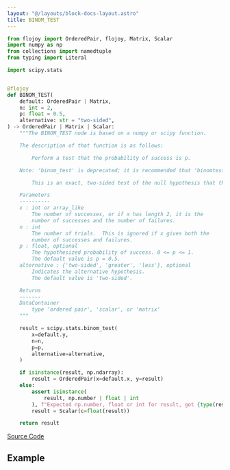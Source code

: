 ```yaml
---
layout: "@/layouts/block-docs-layout.astro"
title: BINOM_TEST
---
```



<PythonDocsDisplay docstring={docstring} />

```python
from flojoy import OrderedPair, flojoy, Matrix, Scalar
import numpy as np
from collections import namedtuple
from typing import Literal

import scipy.stats


@flojoy
def BINOM_TEST(
    default: OrderedPair | Matrix,
    n: int = 2,
    p: float = 0.5,
    alternative: str = "two-sided",
) -> OrderedPair | Matrix | Scalar:
    """The BINOM_TEST node is based on a numpy or scipy function.

    The description of that function is as follows:

        Perform a test that the probability of success is p.

    Note: 'binom_test' is deprecated; it is recommended that 'binomtest' be used instead.

        This is an exact, two-sided test of the null hypothesis that the probability of success in a Bernoulli experiment is 'p'.

    Parameters
    ----------
    x : int or array_like
        The number of successes, or if x has length 2, it is the
        number of successes and the number of failures.
    n : int
        The number of trials.  This is ignored if x gives both the
        number of successes and failures.
    p : float, optional
        The hypothesized probability of success. 0 <= p <= 1.
        The default value is p = 0.5.
    alternative : {'two-sided', 'greater', 'less'}, optional
        Indicates the alternative hypothesis.
        The default value is 'two-sided'.

    Returns
    -------
    DataContainer
        type 'ordered pair', 'scalar', or 'matrix'
    """

    result = scipy.stats.binom_test(
        x=default.y,
        n=n,
        p=p,
        alternative=alternative,
    )

    if isinstance(result, np.ndarray):
        result = OrderedPair(x=default.x, y=result)
    else:
        assert isinstance(
            result, np.number | float | int
        ), f"Expected np.number, float or int for result, got {type(result)}"
        result = Scalar(c=float(result))

    return result

```

[Source Code](https://github.com/flojoy-ai/blocks/blob/main/blocks/SCIPY/STATS/BINOM_TEST/BINOM_TEST.py)

## Example
